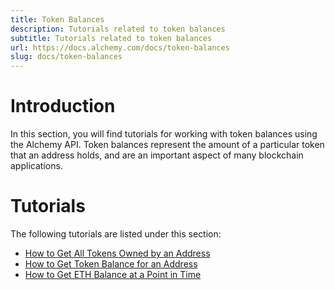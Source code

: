 ```yaml
---
title: Token Balances
description: Tutorials related to token balances
subtitle: Tutorials related to token balances
url: https://docs.alchemy.com/docs/token-balances
slug: docs/token-balances
---
```


# Introduction

In this section, you will find tutorials for working with token balances using the Alchemy API. Token balances represent the amount of a particular token that an address holds, and are an important aspect of many blockchain applications.

# Tutorials

The following tutorials are listed under this section:

* [How to Get All Tokens Owned by an Address](/docs/how-to-get-all-tokens-owned-by-an-address)
* [How to Get Token Balance for an Address](/docs/how-to-get-token-balance-for-an-address)
* [How to Get ETH Balance at a Point in Time](/docs/how-to-get-eth-balance-at-a-point-in-time)
